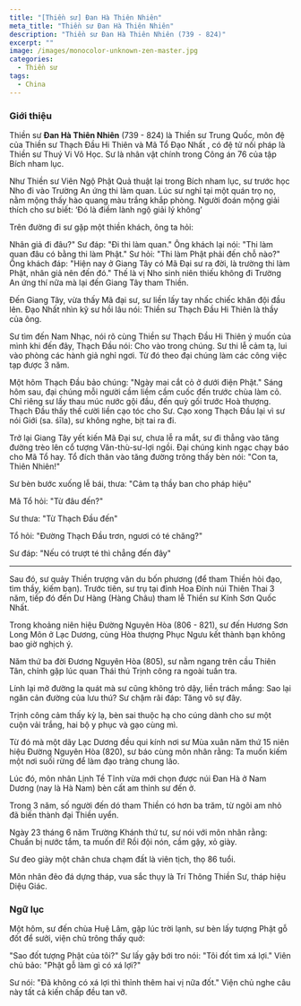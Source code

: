 ```yaml
---
title: "[Thiền sư] Đan Hà Thiên Nhiên"
meta_title: "Thiền sư Đan Hà Thiên Nhiên"
description: "Thiền sư Đan Hà Thiên Nhiên (739 - 824)"
excerpt: ""
image: /images/monocolor-unknown-zen-master.jpg
categories:
  - Thiền sư
tags:
  - China
---
```


### Giới thiệu

Thiền sư **Đan Hà Thiên Nhiên** (739 - 824) là Thiền sư Trung Quốc, môn đệ của Thiền sư Thạch Đầu Hi Thiên và Mã Tổ Đạo Nhất , có đệ tử nối pháp là Thiền sư Thuý Vi Vô Học. Sư là nhân vật chính trong Công án 76 của tập Bích nham lục.

Như Thiền sư Viên Ngộ Phật Quả thuật lại trong Bích nham lục, sư trước học Nho đi vào Trường An ứng thi làm quan. Lúc sư nghỉ tại một quán trọ nọ, nằm mộng thấy hào quang màu trắng khắp phòng. Người đoán mộng giải thích cho sư biết: ‘Đó là điềm lành ngộ giải lý không’

Trên đường đi sư gặp một thiền khách, ông ta hỏi:

Nhân giả đi đâu?"
Sư đáp: "Đi thi làm quan."
Ông khách lại nói: "Thi làm quan đâu có bằng thi làm Phật."
Sư hỏi: "Thi làm Phật phải đến chỗ nào?"
Ông khách đáp: "Hiện nay ở Giang Tây có Mã Đại sư ra đời, là trường thi làm Phật, nhân giả nên đến đó."
Thế là vị Nho sinh niên thiếu không đi Trường An ứng thí nữa mà lại đến Giang Tây tham Thiền.

Đến Giang Tây, vừa thấy Mã đại sư, sư liền lấy tay nhấc chiếc khăn đội đầu lên. Đạo Nhất nhìn kỹ sư hồi lâu nói: Thiền sư Thạch Đầu Hi Thiên là thầy của ông.

Sư tìm đến Nam Nhạc, nói rõ cùng Thiền sư Thạch Đầu Hi Thiên ý muốn của mình khi đến đây, Thạch Đầu nói: Cho vào trong chúng. Sư thi lễ cảm tạ, lui vào phòng các hành giả nghỉ ngơi. Từ đó theo đại chúng làm các công việc tạp được 3 năm.

Một hôm Thạch Đầu bảo chúng: "Ngày mai cắt cỏ ở dưới điện Phật." Sáng hôm sau, đại chúng mỗi người cầm liềm cầm cuốc đến trước chùa làm cỏ. Chỉ riêng sư lấy thau múc nước gội đầu, đến quỳ gối trước Hoà thượng. Thạch Đầu thấy thế cười liền cạo tóc cho Sư. Cạo xong Thạch Đầu lại vì sư nói Giới (sa. śīla), sư không nghe, bịt tai ra đi.

Trở lại Giang Tây yết kiến Mã Đại sư, chưa lễ ra mắt, sư đi thẳng vào tăng đường trèo lên cổ tượng Văn-thù-sư-lợi ngồi.
Đại chúng kinh ngạc chạy báo cho Mã Tổ hay.
Tổ đích thân vào tăng đường trông thấy bèn nói: "Con ta, Thiên Nhiên!"

Sư bèn bước xuống lễ bái, thưa: "Cảm tạ thầy ban cho pháp hiệu"

Mã Tổ hỏi: "Từ đâu đến?"

Sư thưa: "Từ Thạch Đầu đến"

Tổ hỏi: "Đường Thạch Đầu trơn, ngươi có té chăng?"

Sư đáp: "Nếu có trượt té thì chẳng đến đây"

---

Sau đó, sư quảy Thiền trượng vân du bốn phương (để tham Thiền hỏi đạo, tìm thầy, kiếm bạn). Trước tiên, sư trụ tại đỉnh Hoa Đính núi Thiên Thai 3 năm, tiếp đó đến Dư Hàng (Hàng Châu) tham lễ Thiền sư Kính Sơn Quốc Nhất.

Trong khoảng niên hiệu Đường Nguyên Hòa (806 - 821), sư đến Hương Sơn Long Môn ở Lạc Dương, cùng Hòa thượng Phục Ngưu kết thành bạn không bao giờ nghịch ý.

Năm thứ ba đời Đương Nguyên Hòa (805), sư nằm ngang trên cầu Thiên Tân, chính gặp lúc quan Thái thú Trịnh công ra ngoài tuần tra.

Lính lại mở đường la quát mà sư cũng không trỏ dậy, liền trách mắng: Sao lại ngăn cản đường của lưu thú? Sư chậm rãi đáp: Tăng vô sự đây.

Trịnh công cảm thấy kỳ lạ, bèn sai thuộc hạ cho cúng dành cho sư một cuộn vải trắng, hai bộ y phục và gạo cùng mì.

Từ đó mà một dãy Lạc Dương đều qui kính nơi sư Mùa xuân năm thứ 15 niên hiệu Đường Nguyên Hòa (820), sư báo cùng môn nhân rằng: Ta muốn kiếm một nơi suối rừng để làm đạo tràng chung lão.

Lúc đó, môn nhân Lịnh Tề Tĩnh vừa mới chọn được núi Đan Hà ở Nam Dương (nay là Hà Nam) bèn cất am thỉnh sư đến ở.

Trong 3 năm, số người đến dó tham Thiền có hơn ba trăm, từ ngôi am nhỏ đã biến thành đại Thiền uyển.

Ngày 23 tháng 6 năm Trường Khánh thứ tư, sư nói với môn nhân rằng: Chuẩn bị nước tắm, ta muốn đi! Rồi đội nón, cầm gậy, xỏ giày.

Sư đeo giày một chân chưa chạm đất là viên tịch, thọ 86 tuổi.

Môn nhân đẽo đá dựng tháp, vua sắc thụy là Trí Thông Thiền Sư, tháp hiệu Diệu Giác.

### Ngữ lục

Một hôm, sư đến chùa Huệ Lâm, gặp lúc trời lạnh, sư bèn lấy tượng Phật gỗ đốt để sưởi, viện chủ trông thấy quở:

"Sao đốt tượng Phật của tôi?"
Sư lấy gậy bới tro nói: "Tôi đốt tìm xá lợi."
Viên chủ bảo: "Phật gỗ làm gì có xá lợi?"

Sư nói: "Đã không có xá lợi thì thỉnh thêm hai vị nữa đốt."
Viện chủ nghe câu này tất cả kiến chấp đều tan vỡ.
